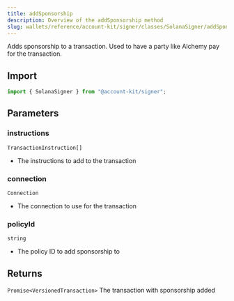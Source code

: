 ```yaml
---
title: addSponsorship
description: Overview of the addSponsorship method
slug: wallets/reference/account-kit/signer/classes/SolanaSigner/addSponsorship
---
```


Adds sponsorship to a transaction. Used to have a party like Alchemy pay for the transaction.

## Import

```ts
import { SolanaSigner } from "@account-kit/signer";
```

## Parameters

### instructions

`TransactionInstruction[]`

- The instructions to add to the transaction

### connection

`Connection`

- The connection to use for the transaction

### policyId

`string`

- The policy ID to add sponsorship to

## Returns

`Promise<VersionedTransaction>`
The transaction with sponsorship added
